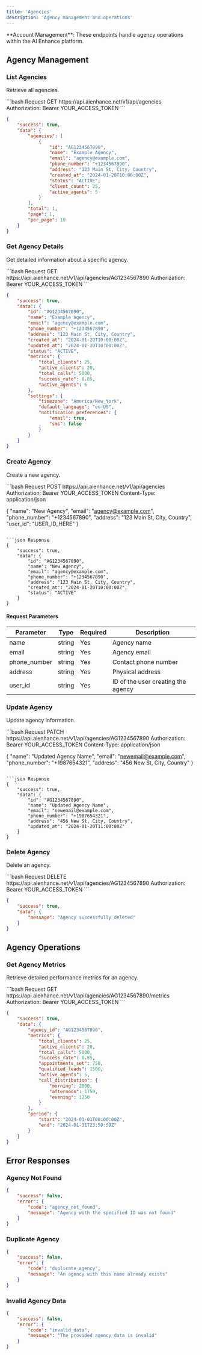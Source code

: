 ```yaml
---
title: 'Agencies'
description: 'Agency management and operations'
---
```


<Note>
  **Account Management**: These endpoints handle agency operations within the AI Enhance platform.
</Note>

## Agency Management

### List Agencies
<ParamField path="GET /api/agencies" />

Retrieve all agencies.

<CodeGroup>
```bash Request
GET https://api.aienhance.net/v1/api/agencies
Authorization: Bearer YOUR_ACCESS_TOKEN
```

```json Response
{
    "success": true,
    "data": {
        "agencies": [
            {
                "id": "AG1234567890",
                "name": "Example Agency",
                "email": "agency@example.com",
                "phone_number": "+1234567890",
                "address": "123 Main St, City, Country",
                "created_at": "2024-01-20T10:00:00Z",
                "status": "ACTIVE",
                "client_count": 25,
                "active_agents": 5
            }
        ],
        "total": 1,
        "page": 1,
        "per_page": 10
    }
}
```
</CodeGroup>

### Get Agency Details
<ParamField path="GET /api/agencies/:agency_id" />

Get detailed information about a specific agency.

<CodeGroup>
```bash Request
GET https://api.aienhance.net/v1/api/agencies/AG1234567890
Authorization: Bearer YOUR_ACCESS_TOKEN
```

```json Response
{
    "success": true,
    "data": {
        "id": "AG1234567890",
        "name": "Example Agency",
        "email": "agency@example.com",
        "phone_number": "+1234567890",
        "address": "123 Main St, City, Country",
        "created_at": "2024-01-20T10:00:00Z",
        "updated_at": "2024-01-20T10:00:00Z",
        "status": "ACTIVE",
        "metrics": {
            "total_clients": 25,
            "active_clients": 20,
            "total_calls": 5000,
            "success_rate": 0.85,
            "active_agents": 5
        },
        "settings": {
            "timezone": "America/New_York",
            "default_language": "en-US",
            "notification_preferences": {
                "email": true,
                "sms": false
            }
        }
    }
}
```
</CodeGroup>

### Create Agency
<ParamField path="POST /api/agencies" />

Create a new agency.

<CodeGroup>
```bash Request
POST https://api.aienhance.net/v1/api/agencies
Authorization: Bearer YOUR_ACCESS_TOKEN
Content-Type: application/json

{
    "name": "New Agency",
    "email": "agency@example.com",
    "phone_number": "+1234567890",
    "address": "123 Main St, City, Country",
    "user_id": "USER_ID_HERE"
}
```

```json Response
{
    "success": true,
    "data": {
        "id": "AG1234567890",
        "name": "New Agency",
        "email": "agency@example.com",
        "phone_number": "+1234567890",
        "address": "123 Main St, City, Country",
        "created_at": "2024-01-20T10:00:00Z",
        "status": "ACTIVE"
    }
}
```
</CodeGroup>

#### Request Parameters

| Parameter | Type | Required | Description |
|-----------|------|----------|-------------|
| name | string | Yes | Agency name |
| email | string | Yes | Agency email |
| phone_number | string | Yes | Contact phone number |
| address | string | Yes | Physical address |
| user_id | string | Yes | ID of the user creating the agency |

### Update Agency
<ParamField path="PATCH /api/agencies/:agency_id" />

Update agency information.

<CodeGroup>
```bash Request
PATCH https://api.aienhance.net/v1/api/agencies/AG1234567890
Authorization: Bearer YOUR_ACCESS_TOKEN
Content-Type: application/json

{
    "name": "Updated Agency Name",
    "email": "newemail@example.com",
    "phone_number": "+1987654321",
    "address": "456 New St, City, Country"
}
```

```json Response
{
    "success": true,
    "data": {
        "id": "AG1234567890",
        "name": "Updated Agency Name",
        "email": "newemail@example.com",
        "phone_number": "+1987654321",
        "address": "456 New St, City, Country",
        "updated_at": "2024-01-20T11:00:00Z"
    }
}
```
</CodeGroup>

### Delete Agency
<ParamField path="DELETE /api/agencies/:agency_id" />

Delete an agency.

<CodeGroup>
```bash Request
DELETE https://api.aienhance.net/v1/api/agencies/AG1234567890
Authorization: Bearer YOUR_ACCESS_TOKEN
```

```json Response
{
    "success": true,
    "data": {
        "message": "Agency successfully deleted"
    }
}
```
</CodeGroup>

## Agency Operations

### Get Agency Metrics
<ParamField path="GET /api/agencies/:agency_id/metrics" />

Retrieve detailed performance metrics for an agency.

<CodeGroup>
```bash Request
GET https://api.aienhance.net/v1/api/agencies/AG1234567890/metrics
Authorization: Bearer YOUR_ACCESS_TOKEN
```

```json Response
{
    "success": true,
    "data": {
        "agency_id": "AG1234567890",
        "metrics": {
            "total_clients": 25,
            "active_clients": 20,
            "total_calls": 5000,
            "success_rate": 0.85,
            "appointments_set": 750,
            "qualified_leads": 1500,
            "active_agents": 5,
            "call_distribution": {
                "morning": 2000,
                "afternoon": 1750,
                "evening": 1250
            }
        },
        "period": {
            "start": "2024-01-01T00:00:00Z",
            "end": "2024-01-31T23:59:59Z"
        }
    }
}
```
</CodeGroup>

## Error Responses

### Agency Not Found
```json
{
    "success": false,
    "error": {
        "code": "agency_not_found",
        "message": "Agency with the specified ID was not found"
    }
}
```

### Duplicate Agency
```json
{
    "success": false,
    "error": {
        "code": "duplicate_agency",
        "message": "An agency with this name already exists"
    }
}
```

### Invalid Agency Data
```json
{
    "success": false,
    "error": {
        "code": "invalid_data",
        "message": "The provided agency data is invalid"
    }
}
